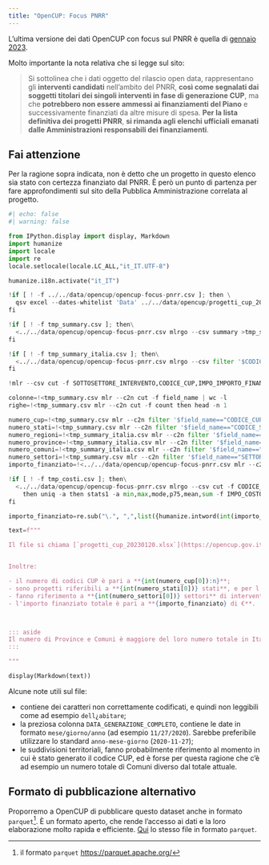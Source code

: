 ```yaml
---
title: "OpenCUP: Focus PNRR"
---
```


L'ultima versione dei dati OpenCUP con focus sul PNRR è quella di [gennaio 2023](https://opencup.gov.it/portale/documents/21195/117121/progetti_cup_20230120.xlsx).

Molto importante la nota relativa che si legge sul sito:

> Si sottolinea che i dati oggetto del rilascio open data, rappresentano gli **interventi candidati** nell'ambito del PNRR, **così come segnalati dai soggetti titolari dei singoli interventi in fase di generazione CUP**, ma che **potrebbero non essere ammessi ai finanziamenti del Piano** e successivamente finanziati da altre misure di spesa. **Per la lista definitiva dei progetti PNRR**, **si rimanda agli elenchi ufficiali emanati dalle Amministrazioni responsabili dei finanziamenti**.

::: {.callout-caution}
## Fai attenzione
Per la ragione sopra indicata, non è detto che un progetto in questo elenco sia stato con certezza finanziato dal PNRR. È però un punto di partenza per fare approfondimenti sul sito della Pubblica Amministrazione correlata al progetto.
:::


```python
#| echo: false
#| warning: false

from IPython.display import display, Markdown
import humanize
import locale
import re
locale.setlocale(locale.LC_ALL,"it_IT.UTF-8")

humanize.i18n.activate("it_IT")

!if [ ! -f ../../data/opencup/opencup-focus-pnrr.csv ]; then \
  qsv excel --dates-whitelist 'Data' ../../data/opencup/progetti_cup_20230120.xlsx >../../data/opencup/opencup-focus-pnrr.csv;\
fi

!if [ ! -f tmp_summary.csv ]; then\
  <../../data/opencup/opencup-focus-pnrr.csv mlrgo --csv summary >tmp_summary.csv;\
fi

!if [ ! -f tmp_summary_italia.csv ]; then\
  <../../data/opencup/opencup-focus-pnrr.csv mlrgo --csv filter '$CODICE_STATO==5' then summary >tmp_summary_italia.csv;\
fi

!mlr --csv cut -f SOTTOSETTORE_INTERVENTO,CODICE_CUP,IMPO_IMPORTO_FINANZIATO then uniq -a then stats1 -a sum -f "IMPO_IMPORTO_FINANZIATO" -g SOTTOSETTORE_INTERVENTO then sort -nr IMPO_IMPORTO_FINANZIATO_sum then label SOTTOSETTORE_INTERVENTO,IMPORTO_FINANZIATO ../../data/opencup/opencup-focus-pnrr.csv >../../data/opencup/SOTTOSETTORE_INTERVENTO.csv

colonne=!<tmp_summary.csv mlr --c2n cut -f field_name | wc -l
righe=!<tmp_summary.csv mlr --c2n cut -f count then head -n 1

numero_cup=!<tmp_summary.csv mlr --c2n filter '$field_name=="CODICE_CUP"' then put 'if($null_count>0){$distinct_count=$distinct_count-1}else{$distinct_count=$distinct_count}' then cut -f distinct_count
numero_stati=!<tmp_summary.csv mlr --c2n filter '$field_name=="CODICE_STATO"' then put 'if($null_count>0){$distinct_count=$distinct_count-1}else{$distinct_count=$distinct_count}' then cut -f distinct_count
numero_regioni=!<tmp_summary_italia.csv mlr --c2n filter '$field_name=="CODI_CODICE_REGIONE"' then put 'if($null_count>0){$distinct_count=$distinct_count-1}else{$distinct_count=$distinct_count}' then cut -f distinct_count
numero_province=!<tmp_summary_italia.csv mlr --c2n filter '$field_name=="CODI_CODICE_PROVINCIA"' then put 'if($null_count>0){$distinct_count=$distinct_count-1}else{$distinct_count=$distinct_count}' then cut -f distinct_count
numero_comuni=!<tmp_summary_italia.csv mlr --c2n filter '$field_name=="CODI_CODICE_COMUNE"' then put 'if($null_count>0){$distinct_count=$distinct_count-1}else{$distinct_count=$distinct_count}' then cut -f distinct_count
numero_settori=!<tmp_summary.csv mlr --c2n filter '$field_name=="SETTORE_INTERVENTO"' then put 'if($null_count>0){$distinct_count=$distinct_count-1}else{$distinct_count=$distinct_count}' then cut -f distinct_count
importo_finanziato=!<../../data/opencup/opencup-focus-pnrr.csv mlr --c2n cut -f CODICE_CUP,IMPO_IMPORTO_FINANZIATO then uniq -a then stats1 -a sum -f "IMPO_IMPORTO_FINANZIATO"

!if [ ! -f tmp_costi.csv ]; then\
  <../../data/opencup/opencup-focus-pnrr.csv mlrgo --csv cut -f CODICE_CUP,IMPO_COSTO_PROGETTO,IMPO_IMPORTO_FINANZIATO \
    then uniq -a then stats1 -a min,max,mode,p75,mean,sum -f IMPO_COSTO_PROGETTO,IMPO_IMPORTO_FINANZIATO  >tmp_costi.csv;\
fi

importo_finanziato=re.sub("\.", ",",list({humanize.intword(int(importo_finanziato[0]))})[0])

text=f"""

Il file si chiama [`progetti_cup_20230120.xlsx`](https://opencup.gov.it/portale/documents/21195/117121/progetti_cup_20230120.xlsx), ed è composto da **{int(righe[0]):n} righe** e **{int(colonne[0])} colonne**.


Inoltre:

- il numero di codici CUP è pari a **{int(numero_cup[0]):n}**;
- sono progetti riferibili a **{int(numero_stati[0])} stati**, e per l'**Italia** (più del 99% dei progetti) a **{int(numero_regioni[0])} regioni**, **{int(numero_province[0])} province** e **{int(numero_comuni[0]):n} comuni**.
- fanno riferimento a **{int(numero_settori[0])} settori** di intervento;
- l'importo finanziato totale è pari a **{importo_finanziato} di €**.



::: aside
Il numero di Province e Comuni è maggiore del loro numero totale in Italia, perché probabilmente si fa riferimento a Comuni e Province che sono stati soppressi.
:::

"""

display(Markdown(text))
```

Alcune note utili sul file:

- contiene dei caratteri non correttamente codificati, e quindi non leggibili come ad esempio `dell¿abitare`;
- la preziosa colonna `DATA_GENERAZIONE_COMPLETO`, contiene le date in formato `mese/giorno/anno` (ad esempio `11/27/2020`). Sarebbe preferibile utilizzare lo standard `anno-mese-giorno` (`2020-11-27`);
- le suddivisioni territoriali, fanno probabilmente riferimento  al momento in cui è stato generato il codice CUP, ed è forse per questa ragione che c'è ad esempio un numero totale di Comuni diverso dal totale attuale.

::: {.callout-tip}
## Formato di pubblicazione alternativo

Proporremo a OpenCUP di pubblicare questo dataset anche in formato `parquet`[^parquet]. È un formato aperto, che rende l'accesso ai dati e la loro elaborazione molto rapida e efficiente. [Qui](../../data/opencup/opencup_focus_pnrr.parquet) lo stesso file in formato `parquet`.
:::

[^parquet]: il formato `parquet` <https://parquet.apache.org/>
